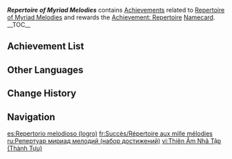 {{Achievement Category Infobox
|title        = Repertoire of Myriad Melodies
|id           = 061
|image        = Achievement Repertoire of Myriad Melodies (Achievement).png
|reward       = Achievement: Repertoire
|primogems    = {{Achievement/Primogems|Repertoire of Myriad Melodies Achievements}}
|total        = {{Achievement/Total|Repertoire of Myriad Melodies Achievements}}
}}
'''''Repertoire of Myriad Melodies''''' contains [[Achievements]] related to [[Repertoire of Myriad Melodies]] and rewards the [[Achievement: Repertoire]] [[Namecard]].
__TOC__
{{clr}}
==Achievement List==
{{Achievements by Category Table
|Repertoire of Myriad Melodies Achievements
|resultsheader=[[Achievement]]s in ''Repertoire of Myriad Melodies''}}

==Other Languages==
{{Other Languages|Transclude=Repertoire of Myriad Melodies}}

==Change History==
{{Change History|5.3}}

==Navigation==
{{Achievement Navbox}}

[[es:Repertorio melodioso (logro)]]
[[fr:Succès/Répertoire aux mille mélodies]]
[[ru:Репертуар мириад мелодий (набор достижений)]]
[[vi:Thiên Âm Nhã Tập (Thành Tựu)]]